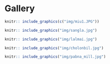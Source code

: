 # Gallery {- #gallery}

```r
knitr:: include_graphics(c("img/miu1.JPG"))
```

```r
knitr:: include_graphics("img/sangla.jpg")
```

```r
knitr:: include_graphics("img/lalmai.jpg")
``` 

```r
knitr:: include_graphics("img/cholonbil.jpg")
``` 


```r
knitr:: include_graphics("img/pabna_mill.jpg")
```


